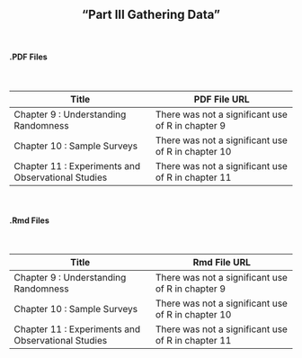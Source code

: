<h2>
<center>
"Part III Gathering Data"
</center>
</h2>


</br>
<h4><right>.PDF Files</right></h4>
</br>

Title  | PDF File URL
------------- | -------------
Chapter 9 : Understanding Randomness | There was not a significant use of R in chapter 9
Chapter 10 : Sample Surveys | There was not a significant use of R in chapter 10
Chapter 11 : Experiments and Observational Studies | There was not a significant use of R in chapter 11

</br>
<h4><right>.Rmd Files</right></h4>
</br>

Title  | Rmd File URL
------------- | -------------
Chapter 9 : Understanding Randomness | There was not a significant use of R in chapter 9
Chapter 10 : Sample Surveys | There was not a significant use of R in chapter 10
Chapter 11 : Experiments and Observational Studies | There was not a significant use of R in chapter 11